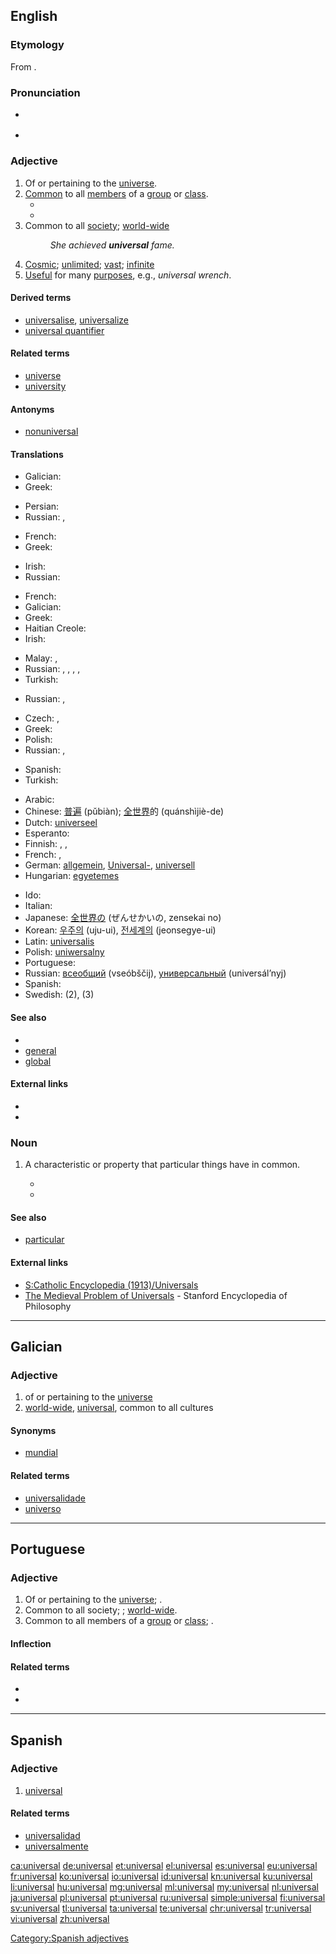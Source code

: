 ==English==

===Etymology===
From {{etyl|la|en}} {{term|universalis|lang=la}}.

===Pronunciation===
* {{a|UK}} {{IPA|/ˌjuːnɪˈvɜːsl/|lang=en}}
* {{a|US}} {{IPA|/ˌjuːnɪˈvɜːrsl/|lang=en}}
*: {{rhymes|ɜː(r)səl}}

===Adjective===
{{en-adj}}

# Of or pertaining to the [[universe]].
# [[common|Common]] to all [[member]]s of a [[group]] or [[class]].
#* {{quote-book|passage=I had been planning every day through these years toward a '''universal''' car.|title=[[S:My Life and Work/4|My Life and Work]]|author=Henry Ford|year=1922}}
#* {{quote-book|passage=In Logic, the letter A is used as a symbol for the '''universal''' affirmative proposition in the general form "all x is y."|title=[[S:1911 Encyclopædia Britannica/A|1911 Encyclopædia Britannica]]|year=1911}}
# Common to all [[society]]; [[world-wide]]
#: ''She achieved '''universal''' fame.''
# [[cosmic|Cosmic]]; [[unlimited]]; [[vast]]; [[infinite]]
# [[useful|Useful]] for many [[purpose]]s, e.g., ''universal wrench''.

====Derived terms====
* [[universalise]], [[universalize]]
* [[universal quantifier]]

====Related terms====
* [[universe]]
* [[university]]

====Antonyms====
*[[nonuniversal]]

====Translations====
{{trans-top|of or pertaining to the universe}}
* Galician: {{t|gl|universal}}
* Greek: {{t+|el|παγκόσμιος|tr=pagkósmios}}
{{trans-mid}}
* Persian: {{t|fa|جهانی‌|sc=fa-Arab}}
* Russian: {{t+|ru|вселенский|sc=Cyrl|tr=vselénskij}}, {{t+|ru|космический|sc=Cyrl|tr=kosmíčeskij}}
{{trans-bottom}}

{{trans-top|common to all members of a group or class}}
* French: {{t+|fr|universel}}
* Greek: {{t+|el|παγκόσμιος|tr=pagkósmios}}
{{trans-mid}}
* Irish: {{t|ga|comhchoiteann}}
* Russian: {{t+|ru|всеобщий|sc=Cyrl|tr=vseóbščij}}
{{trans-bottom}}

{{trans-top|common to all society, world-wide}}
* French: {{t+|fr|universel}}
* Galician: {{t|gl|universal}}
* Greek: {{t+|el|παγκόσμιος|tr=pagkósmios}}
* Haitian Creole: {{t|ht|inivèsèl}}
* Irish: {{t|ga|uilechoiteann}}
{{trans-mid}}
* Malay: {{t|ms|sejagat}}, {{t|ms|universal}}
* Russian: {{t+|ru|всеобщий|sc=Cyrl|tr=vseóbščij}}, {{t+|ru|глобальный|sc=Cyrl|tr=globál'nyj}}, {{t+|ru|всесторонний|sc=Cyrl|tr=vsestorónij}}, {{t+|ru|всемирный|sc=Cyrl|tr=vsemírnyj}}, {{t+|ru|общечеловеческий|tr=obščečelovéčeskij|sc=Cyrl}}
* Turkish: {{t+|tr|evrensel}}
{{trans-bottom}}

{{trans-top|cosmic, unlimited}}
* Russian: {{t+|ru|вселенский|sc=Cyrl|tr=vselénskij}}, {{t+|ru|космический|sc=Cyrl|tr=kosmíčeskij}}
{{trans-mid}}
{{trans-bottom}}

{{trans-top|useful for many purposes}}
* Czech: {{t|cs|všestranný|m}}, {{t+|cs|univerzální|m}}
* Greek: {{t+|el|παγκόσμιος|tr=pagkósmios}}
* Polish: {{t+|pl|uniwersalny}}
* Russian: {{t+|ru|универсальный|sc=Cyrl|tr=universál'nyj}}, {{t+|ru|всесторонний|sc=Cyrl|tr=vsestorónij}}
{{trans-mid}}
* Spanish: {{t+|es|universal}}
* Turkish: {{t+|tr|evrensel}}
{{trans-bottom}}

{{checktrans-top}}
* Arabic: {{t|ar|عالمي|tr=ʕá:lami}}
* Chinese: [[普遍]] (pǔbiàn); [[全世界]]的 (quánshìjiè-de)
* Dutch: [[universeel]]
* Esperanto: {{t|eo|universala}}
* Finnish: {{t|fi|yleis-}}, {{t+|fi|yleismaailmallinen}}, {{t|fi|yleispätevä}}
* French: {{t+|fr|universel|m}}, {{t+|fr|universelle|f}}
* German: [[allgemein]], [[Universal-]], [[universell]]
* Hungarian: [[egyetemes]]
{{trans-mid}}
* Ido: {{t+|io|universala}}
* Italian: {{t+|it|universale|m|f}}
* Japanese: [[全世界]]の (ぜんせかいの, zensekai no)
* Korean: [[우주의]] (uju-ui), [[전세계의]] (jeonsegye-ui)
* Latin: [[universalis]]
* Polish: [[uniwersalny]]
* Portuguese: {{t+|pt|universal|m|f}}
* Russian: [[всеобщий]] (vseóbščij), [[универсальный]] (universál’nyj)
* Spanish: {{t+|es|universal|m|f}}
* Swedish: {{t+|sv|universell}} (2), {{t+|sv|universal-}} (3)
{{trans-bottom}}

====See also====
* {{pedialite}}
* [[general]]
* [[global]]

====External links====
* {{R:Webster 1913}}
* {{R:Century 1911}}

===Noun===
{{en-noun}}

# {{context|philosophy|lang=en}} A characteristic or property that particular things have in common.
#* {{quote-book|passage=When we examine common words, we find that, broadly speaking, proper names stand for particulars, while other substantives, adjectives, prepositions, and verbs stand for '''universals'''.|author=Bertrand Russel|title=[[S:The Problems of Philosophy/Chapter 9|The Problems of Philosophy]]|section=Chapter 9|year=1912}}
#* {{quote-book|year=1970|title=Speech acts|author=John R. Searle
|passage=We might also distinguish those expressions which are used to refer to individuals or particulars from those which are used to refer to what philosophers have called '''universals''': e.g., to distinguish such expressions as "Everest" and "this chair" from "the number three", "the color red" and "drunkenness".
|url=http://books.google.com/books?id=t3_WhfknvF0C&lpg=PA172&dq=%22obviously%20to%20refer%20to%20individuals%22&pg=PA27#v=onepage&q=&f=false}}

====See also====
* [[particular]]

====External links====
* [[S:Catholic Encyclopedia (1913)/Universals]]
* [http://plato.stanford.edu/entries/universals-medieval/ The Medieval Problem of Universals] - Stanford Encyclopedia of Philosophy

----

==Galician==

===Adjective===
{{gl-adj|pl=universais}}

# of or pertaining to the [[universe]]
# [[world-wide]], [[#English|universal]], common to all cultures

====Synonyms====
* {{sense|world-wide}} [[mundial]]

====Related terms====
* [[universalidade]]
* [[universo]]

----

==Portuguese==

===Adjective===
{{pt-adj|universa|l}}

# Of or pertaining to the [[universe]]; {{l|en|universal}}.
# Common to all society; {{l|en|universal}}; [[world-wide]].
# Common to all members of a [[group]] or [[class]]; {{l|en|universal}}.

====Inflection====
{{pt-adj infl|universa|l}}

====Related terms====
* {{l|pt|universalidade}}
* {{l|pt|universo}}

----

==Spanish==

===Adjective===
{{es-adj|pl=universales}}

# [[#English|universal]]

====Related terms====
* [[universalidad]]
* [[universalmente]]

[[Category:Spanish adjectives]]

[[ca:universal]]
[[de:universal]]
[[et:universal]]
[[el:universal]]
[[es:universal]]
[[eu:universal]]
[[fr:universal]]
[[ko:universal]]
[[io:universal]]
[[id:universal]]
[[kn:universal]]
[[ku:universal]]
[[li:universal]]
[[hu:universal]]
[[mg:universal]]
[[ml:universal]]
[[my:universal]]
[[nl:universal]]
[[ja:universal]]
[[pl:universal]]
[[pt:universal]]
[[ru:universal]]
[[simple:universal]]
[[fi:universal]]
[[sv:universal]]
[[tl:universal]]
[[ta:universal]]
[[te:universal]]
[[chr:universal]]
[[tr:universal]]
[[vi:universal]]
[[zh:universal]]
